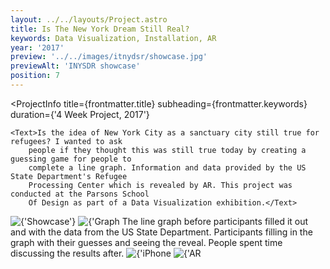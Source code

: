 ```yaml
---
layout: ../../layouts/Project.astro
title: Is The New York Dream Still Real?
keywords: Data Visualization, Installation, AR
year: '2017'
preview: '../../images/itnydsr/showcase.jpg'
previewAlt: 'INYSDR showcase'
position: 7
---
```




<ProjectInfo
    title={frontmatter.title}
    subheading={frontmatter.keywords}
    duration={'4 Week Project, 2017'}
   
>
    <Text>Is the idea of New York City as a sanctuary city still true for refugees? I wanted to ask
        people if they thought this was still true today by creating a guessing game for people to
        complete a line graph. Information and data provided by the US State Department's Refugee
        Processing Center which is revealed by AR. This project was conducted at the Parsons School
        Of Design as part of a Data Visualization exhibition.</Text>
</ProjectInfo>
<Img src={import('../../images/itnydsr/showcase.jpg')} alt={'Showcase'} lazy={false} />
<Img
    src={import('../../images/itnydsr/graph.gif')}
    alt={'Graph showing the annual decrease of refugees in NYC from 2002 to 2016.'}
/>
<Text>The line graph before participants filled it out and with the data from the US State Department.</Text>
<Carousel
    uniqueTitle={'demo'}
    images={[
        { src: import('../../images/itnydsr/drawing.jpg'), alt: 'Drawing' },
        { src: import('../../images/itnydsr/demoreveal1.jpg'), alt: 'Demo reveal' },
        { src: import('../../images/itnydsr/drawing3.jpg'), alt: 'Drawing' },
        { src: import('../../images/itnydsr/demoreveal2.jpg'), alt: 'Demo reveal' },
        { src: import('../../images/itnydsr/discussion.jpg'), alt: 'Discussion' },
        { src: import('../../images/itnydsr/discussion2.jpg'), alt: 'Discussion' },
    ]}
/>
<Text>Participants filling in the graph with their guesses and seeing the reveal. People spent time
    discussing the results after.</Text>
<Img src={import('../../images/itnydsr/iphonear.png')} alt={'iPhone AR'} />
<Img src={import('../../images/itnydsr/arreveal.jpg')} alt={'AR Reveal'} />
